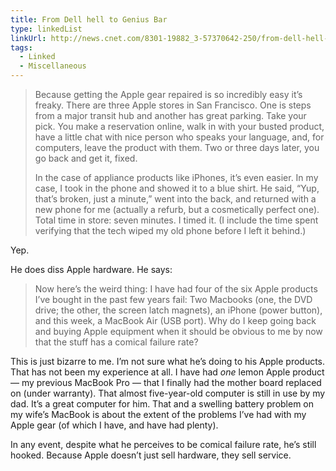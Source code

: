 ```yaml
---
title: From Dell hell to Genius Bar
type: linkedList
linkUrl: http://news.cnet.com/8301-19882_3-57370642-250/from-dell-hell-to-genius-bar-a-customer-service-journey/
tags:
  - Linked
  - Miscellaneous
---
```


> Because getting the Apple gear repaired is so incredibly easy it’s freaky. There are three Apple stores in San Francisco. One is steps from a major transit hub and another has great parking. Take your pick. You make a reservation online, walk in with your busted product, have a little chat with nice person who speaks your language, and, for computers, leave the product with them. Two or three days later, you go back and get it, fixed.
> 
> In the case of appliance products like iPhones, it’s even easier. In my case, I took in the phone and showed it to a blue shirt. He said, “Yup, that’s broken, just a minute,” went into the back, and returned with a new phone for me (actually a refurb, but a cosmetically perfect one). Total time in store: seven minutes. I timed it. (I include the time spent verifying that the tech wiped my old phone before I left it behind.)

Yep.

He does diss Apple hardware. He says:

> Now here’s the weird thing: I have had four of the six Apple products I’ve bought in the past few years fail: Two Macbooks (one, the DVD drive; the other, the screen latch magnets), an iPhone (power button), and this week, a MacBook Air (USB port). Why do I keep going back and buying Apple equipment when it should be obvious to me by now that the stuff has a comical failure rate?

This is just bizarre to me. I’m not sure what he’s doing to his Apple products. That has not been my experience at all. I have had _one_ lemon Apple product — my previous MacBook Pro — that I finally had the mother board replaced on (under warranty). That almost five-year-old computer is still in use by my dad. It’s a great computer for him. That and a swelling battery problem on my wife’s MacBook is about the extent of the problems I’ve had with my Apple gear (of which I have, and have had plenty).

In any event, despite what he perceives to be comical failure rate, he’s still hooked. Because Apple doesn’t just sell hardware, they sell service.
